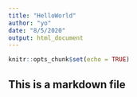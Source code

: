 ```yaml
---
title: "HelloWorld"
author: "yo"
date: "8/5/2020"
output: html_document
---
```


```r
knitr::opts_chunk$set(echo = TRUE)
```

## This is a markdown file

